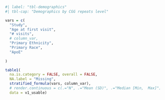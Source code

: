 ```r
#| label: "tbl-demographics"
#| tbl-cap: "Demographics by CGG repeats level"

vars = c(
  "Study",
  "Age at first visit",
  "# visits",
  # column_var,
  "Primary Ethnicity",
  "Primary Race",
  "ApoE"
  
)

table1(
  na.is.category = FALSE, overall = FALSE,
  NA.label = "Missing",
  stratified_formula(vars, column_var),
  # render.continuous = c(.="N", .="Mean (SD)", .="Median [Min,  Max]"),
  data = v1_usable)
```

